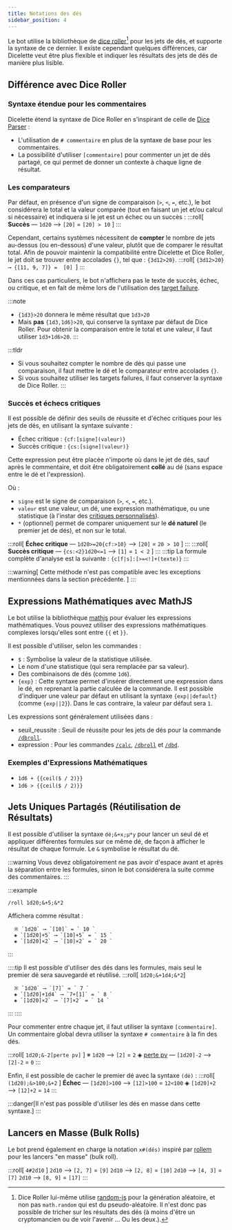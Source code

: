 ```yaml
---
title: Notations des dés
sidebar_position: 4
---
```




Le bot utilise la bibliothèque de [dice roller](https://dice-roller.github.io/documentation/)[^1] pour les jets de dés, et supporte la syntaxe de ce dernier.
Il existe cependant quelques différences, car Dicelette veut être plus flexible et indiquer les résultats des jets de dés de manière plus lisible.

## Différence avec Dice Roller
### Syntaxe étendue pour les commentaires

Dicelette étend la syntaxe de Dice Roller en s'inspirant de celle de [Dice Parser](https://invent.kde.org/rolisteam/rolisteam-diceparser/-/blob/master/HelpMe.md#comment) :
- L'utilisation de `# commentaire` en plus de la syntaxe de base pour les commentaires.
- La possibilité d'utiliser `[commentaire]` pour commenter un jet de dés partagé, ce qui permet de donner un contexte à chaque ligne de résultat.

### Les comparateurs

Par défaut, en présence d'un signe de comparaison (`>`, `<`, `=`, etc.), le bot considérera le total et la valeur comparée (tout en faisant un jet et/ou calcul si nécessaire) et indiquera si le jet est un échec ou un succès :
:::roll[ **Succès** — `1d20` ⟶ `[20]` = `[20] > 10` ]
:::

Cependant, certains systèmes nécessitent de **compter** le nombre de jets au-dessus (ou en-dessous) d'une valeur, plutôt que de comparer le résultat total.
Afin de pouvoir maintenir la compatibilité entre Dicelette et Dice Roller, le jet doit se trouver entre accolades `{}`, tel que : `{3d12>20}`.
:::roll[ `{3d12>20} ⟶ {[11, 9, 7]} =  [0] `]
:::

Dans ces cas particuliers, le bot n'affichera pas le texte de succès, échec, ou critique, et en fait de même lors de l'utilisation des [target failure](https://dice-roller.github.io/documentation/guide/notation/group-rolls.html#target-failure-dice-pool).

:::note
- `{1d3}>20` donnera le même résultat que `1d3>20`
- Mais **pas** `{1d3,1d6}>20`, qui conserve la syntaxe par défaut de Dice Roller. Pour obtenir la comparaison entre le total et une valeur, il faut utiliser `1d3+1d6>20`.
:::

:::tldr
- Si vous souhaitez compter le nombre de dés qui passe une comparaison, il faut mettre le dé et le comparateur entre accolades `{}`.
- Si vous souhaitez utiliser les targets failures, il faut conserver la syntaxe de Dice Roller.
:::

### Succès et échecs critiques

Il est possible de définir des seuils de réussite et d'échec critiques pour les jets de dés, en utilisant la syntaxe suivante :
- <CL>Échec critique</CL> : `{cf:[signe](valeur)}`
- <CL>Succès critique</CL> : `{cs:[signe](valeur)}`

Cette expression peut être placée n'importe où dans le jet de dés, sauf après le commentaire, et doit être obligatoirement **collé** au dé (sans espace entre le dé et l'expression).

Où :
- `signe` est le signe de comparaison (`>`, `<`, `=`, etc.).
- `valeur` est une valeur, un dé, une expression mathématique, ou une statistique (à l'instar des [critiques personnalisés](./../sheet/model/critics.md#critiques-personnalisées)).
- `*` (optionnel) permet de comparer uniquement sur le **dé naturel** (le premier jet de dés), et non sur le total.

:::roll[ **Échec critique** — `1d20>=20{cf:>10}` ⟶ `[20]` = ` 20 > 10 ` ]
:::
:::roll[ **Succès critique** — `{cs:<2}1d20<=1` ⟶ `[1]` = ` 1 < 2 ` ]
:::
:::tip
La formule complète d'analyse est la suivante : `{c[f|s]:[>=<!]+(texte)}`
:::

:::warning[ Cette méthode n'est pas compatible avec les exceptions mentionnées dans la section précédente. ]
:::
## Expressions Mathématiques avec MathJS

Le bot utilise la bibliothèque [mathjs](https://mathjs.org/) pour évaluer les expressions mathématiques. Vous pouvez utiliser des expressions mathématiques complexes lorsqu'elles sont entre `{{` et `}}`.

Il est possible d'utiliser, selon les commandes :
- `$` : Symbolise la valeur de la statistique utilisée.
- Le nom d'une statistique (qui sera remplacée par sa valeur).
- Des combinaisons de dés (comme `1d6`).
- `{exp}` : Cette syntaxe permet d'insérer directement une expression dans le dé, en reprenant la partie calculée de la commande. Il est possible d'indiquer une valeur par défaut en utilisant la syntaxe `{exp||default}` (comme `{exp||2}`). Dans le cas contraire, la valeur par défaut sera `1`.

Les expressions sont généralement utilisées dans :
- <CL>seuil_reussite</CL> : Seuil de réussite pour les jets de dés pour la commande [`/dbroll`](../usage/model/dice.mdx#dbroll-dbroll).
- <CL>expression</CL> : Pour les commandes [`/calc`](../usage/model/calc.mdx#basé-sur-des-statistiques-calc), [`/dbroll`](../usage/model/dice.mdx#dbroll-dbroll) et [`/dbd`](../usage/model/dice.mdx#dbd-dbd).

### Exemples d'Expressions Mathématiques

- `1d6 + {{ceil($ / 2)}}`
- `1d6 > {{ceil($ / 2)}}`

## Jets Uniques Partagés (Réutilisation de Résultats)

Il est possible d'utiliser la syntaxe `dé;&+x;µ*y` pour lancer un seul dé et appliquer différentes formules sur ce même dé, de façon à afficher le résultat de chaque formule. Le `&` symbolise le résultat du dé.

:::warning
Vous devez obligatoirement ne pas avoir d'espace avant et après la séparation entre les formules, sinon le bot considérera la suite comme des commentaires.
:::

:::example
```
/roll 1d20;&+5;&*2
```
Affichera comme résultat :
```
  ※ `1d20` ⟶ `[10]` = ` 10 `
  ◈ `[1d20]+5` ⟶ `[10]+5` = ` 15 `
  ◈ `[1d20]×2` ⟶ `[10]×2` = ` 20 `
```
:::

::::tip
Il est possible d'utiliser des dés dans les formules, mais seul le premier dé sera sauvegardé et réutilisé.
:::roll[ `1d20;&+1d4;&*2`]
```
  ※ `1d20` ⟶ `[7]` = ` 7 `
  ◈ `[1d20]+1d4` ⟶ `7+[1]` = ` 8 `
  ◈ `[1d20]×2` ⟶ `[7]×2` = ` 14 `
```
:::
::::

Pour commenter entre chaque jet, il faut utiliser la syntaxe `[commentaire]`. Un commentaire global devra utiliser la syntaxe `# commentaire` à la fin des dés.

:::roll[ `1d20;&-2[perte pv]` ]
  ※ `1d20` ⟶ `[2]` = ` 2 `
  ◈ <u>perte pv</u> — `[1d20]-2` ⟶ `[2]-2` = ` 0 `
:::

Enfin, il est possible de cacher le premier dé avec la syntaxe `(dé)` :
:::roll[ `(1d20);&>100;&+2` ]
  **Échec** — `[1d20]>100` ⟶ `[12]>100` = ` 12<100 `
  ◈ `[1d20]+2` ⟶ `[12]+2` = ` 14 `
:::

:::danger[Il n'est pas possible d'utiliser les dés en masse dans cette syntaxe.]
:::

## Lancers en Masse (Bulk Rolls)

Le bot prend également en charge la notation `x#(dés)` inspiré par [rollem](https://rollem.rocks/docs/v1-syntax/bulk-rolling) pour les lancers "en masse" (bulk roll).

:::roll[ `4#2d10` ]
  `2d10` ⟶ `[2, 7]` = ` [9] `
  `2d10` ⟶ `[2, 8]` = ` [10] `
  `2d10` ⟶ `[4, 3]` = ` [7] `
  `2d10` ⟶ `[8, 9]` = ` [17] `
:::

[^1]: Dice Roller lui-même utilise [random-js](https://www.npmjs.com/package/random-js) pour la génération aléatoire, et non pas `math.random` qui est du pseudo-aléatoire. Il n'est donc pas possible de tricher sur les résultats des dés (à moins d'être un cryptomancien ou de voir l'avenir … Ou les deux.).
